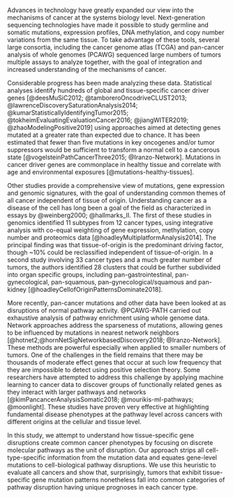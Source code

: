 Advances in technology have greatly expanded our view into the mechanisms
of cancer at the systems biology level. Next-generation sequencing technologies
have made it possible to study germline and somatic mutations, expression
profiles, DNA methylation, and copy number variations from the same tissue. To
take advantage of these tools, several large consortia, including the cancer
genome atlas (TCGA) and pan-cancer analysis of whole genomes (PCAWG) sequenced
large numbers of tumors multiple assays to analyze together, with the goal of
integration and increased understanding of the mechanisms of cancer.

Considerable progress has been made analyzing these data. Statistical analyses
identify hundreds of global and tissue-specific cancer driver genes
[@deesMuSiC2012; @tamboreroOncodriveCLUST2013;
@lawrenceDiscoverySaturationAnalysis2014;
@kumarStatisticallyIdentifyingTumor2015; @tokheimEvaluatingEvaluationCancer2016;
@jiangWITER2019; @zhaoModelingPositive2019] using approaches aimed at detecting
genes mutated at a greater rate than expected due to chance. It has been
estimated that fewer than five mutations in key oncogenes and/or tumor
suppressors would be sufficient to transform a normal cell to a cancerous state
[@vogelsteinPathCancerThree2015; @Iranzo-Network]. Mutations in cancer driver
genes are commonplace in healthy tissue and correlate with age and environmental
exposures [@mutations-healthy-tissues].

Other studies provide a comprehensive view of mutations, gene expression and
genomic signatures, with the goal of understanding common themes of all cancer
independent of tissue of origin. Understanding cancer as a disease of the cell
has long been a goal of the field as characterized in essays by
@weinberg2000; @hallmarks_II. The first of these studies in genomics identified
11 subtypes from 12 cancer types, using integrative analysis with co-equal
weighting of gene expression, methylation, copy number and proteomics data
[@hoadleyMultiplatformAnalysis2014]. The principal finding was that
tissue-of-origin is the predominant driving factor, though ~10% could be
reclassified independent of tissue-of-origin. In a second study involving 33
cancer types and a much greater number of tumors, the authors identified 28
clusters that could be further subdivided into organ specific groups, including
pan-gastrointestinal, pan-gynecological, pan-squamous,
pan-gynecological/squamous and pan-kidney
[@hoadleyCellofOriginPatternsDominate2018].

More recently, pan-cancer mutations and other data have been looked at as
disruptions of normal pathway activity. @PCAWG-PATH carried out exhaustive
analysis of pathway enrichment using whole genome data. Network approaches
address the sparseness of mutations, allowing genes to be influenced by
mutations in nearest network neighbors [@hotnet2;@hornNetSigNetworkbasedDiscovery2018;
@Iranzo-Network]. These methods are powerful especially when applied to smaller
numbers of tumors. One of the challenges in the field remains that there may be
thousands of moderate effect genes that occur at such low frequency that they
are impossible to detect using positive selection theory. Some researchers have
attempted to address this challenge by applying machine learning to cancer data
to discover groups of functionally related genes as they interact with larger
pathways and networks [@kimPancancerAnalysisSomatic2018;
@mourikis-ml-pathways; @moonlight]. These studies have proven very effective at
highlighting fundamental disease phenotypes at the pathway level across cancers
with different origins at the cellular and tissue level.

In this study, we attempt to understand how tissue-specific gene disruptions
create common cancer phenotypes by focusing on discrete molecular pathways as
the unit of disruption. Our approach strips all cell-type-specific information
from the mutation data and equates gene-level mutations to cell-biological
pathway disruptions. We use this heuristic to evaluate all cancers and show
that, surprisingly, tumors that exhibit tissue-specific gene mutation patterns
nonetheless fall into common categories of pathway disruption having unique
prognoses in each cancer type.